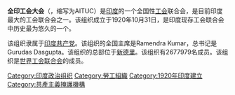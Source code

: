 {{unreferenced|time=2016-08-24T06:52:44+00:00}}
'''全印工会大会'''（{{lang-en|All India Trade Union Congress}}，缩写为AITUC）是[[印度|印度]]的一个全国性[[工会|工会]]联合会，是目前印度最大的工会联合会之一。该组织成立于1920年10月31日，是印度现存工会联合会中历史最为悠久的一个。

该组织隶属于[[印度共产党|印度共产党]]。该组织的全国主席是Ramendra Kumar，总书记是Gurudas Dasgupta。该组织的总部位于[[新德里|新德里]]。该组织有2677979名成员。该组织是[[世界工会联合会|世界工会联合会]]的成员。

[[Category:印度政治组织|Category:印度政治组织]]
[[Category:勞工組織|Category:勞工組織]]
[[Category:1920年印度建立|Category:1920年印度建立]]
[[Category:共產主義掩護機構|Category:共產主義掩護機構]]